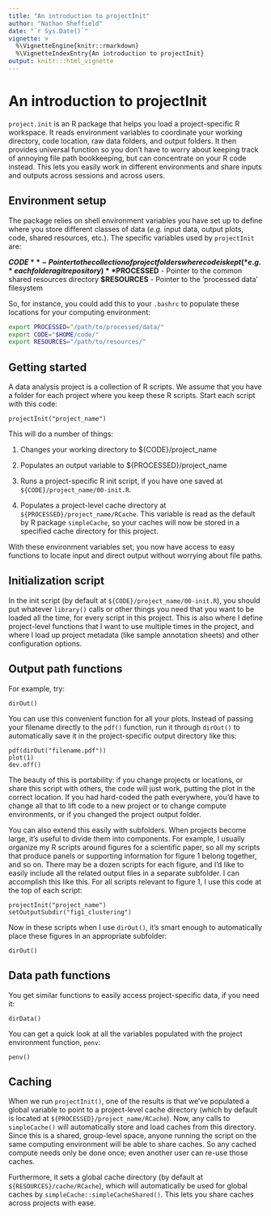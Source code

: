 ```yaml
---
title: "An introduction to projectInit"
author: "Nathan Sheffield"
date: "`r Sys.Date()`"
vignette: >
  %\VignetteEngine{knitr::rmarkdown}
  %\VignetteIndexEntry{An introduction to projectInit}
output: knitr:::html_vignette
---
```


# An introduction to projectInit

`project.init` is an R package that helps you load a project-specific R workspace. It reads environment variables to coordinate your working directory, code location, raw data folders, and output folders. It then provides universal function so you don't have to worry about keeping track of annoying file path bookkeeping, but can concentrate on your R code instead. This lets you easily work in different environments and share inputs and outputs across sessions and across users.

## Environment setup

The package relies on shell environment variables you have set up to define where you store different classes of data (*e.g.* input data, output plots, code, shared resources, etc.).  The specific variables used by `projectInit` are:

**$CODE** - Pointer to the collection of project folders where code is kept (*e.g.* each folder a git repository)
**$PROCESSED** - Pointer to the common shared resources directory
**$RESOURCES** - Pointer to the 'processed data' filesystem

So, for instance, you could add this to your `.bashrc` to populate these locations for your computing environment:

```bash
export PROCESSED="/path/to/processed/data/"
export CODE="$HOME/code/"
export RESOURCES="/path/to/resources/"
```

## Getting started

A data analysis project is a collection of R scripts. We assume that you have a folder for each project where you keep these R scripts. Start each script with this code:

```
projectInit("project_name")
```

This will do a number of things:

1. Changes your working directory to ${CODE}/project_name

2. Populates an output variable to ${PROCESSED}/project_name

3. Runs a project-specific R init script, if you have one saved at `${CODE}/project_name/00-init.R`.

4. Populates a project-level cache directory at `${PROCESSED}/project_name/RCache`. This variable is read as the default by R package `simpleCache`, so your caches will now be stored in a specified cache directory for this project.

With these environment variables set, you now have access to easy functions to locate input and direct output without worrying about file paths. 

## Initialization script

In the init script (by default at `${CODE}/project_name/00-init.R`), you should put whatever `library()` calls or other things you need that you want to be loaded all the time, for every script in this project. This is also where I define project-level functions that I want to use multiple times in the project, and where I load up project metadata (like sample annotation sheets) and other configuration options.

## Output path functions

For example, try:

```
dirOut()
```

You can use this convenient function for all your plots. Instead of passing your filename directly to the `pdf()` function, run it through `dirOut()` to automatically save it in the project-specific output directory like this:

```
pdf(dirOut("filename.pdf"))
plot(1)
dev.off()
```

The beauty of this is portability: if you change projects or locations, or share this script with others, the code will just work, putting the plot in the correct location. If you had hard-coded the path everywhere, you'd have to change all that to lift code to a new project or to change compute environments, or if you changed the project output folder.

You can also extend this easily with subfolders. When projects become large, it's useful to divide them into components. For example, I usually organize my R scripts around figures for a scientific paper, so all my scripts that produce panels or supporting information for figure 1 belong together, and so on. There may be a dozen scripts for each figure, and I'd like to easily include all the related output files in a separate subfolder. I can accomplish this like this. For all scripts relevant to figure 1, I use this code at the top of each script:


```
projectInit("project_name")
setOutputSubdir("fig1_clustering")
```

Now in these scripts when I use `dirOut()`, it's smart enough to automatically place these figures in an appropriate subfolder:

```
dirOut()
```

## Data path functions

You get similar functions to easily access project-specific data, if you need it:

```
dirData()
```

You can get a quick look at all the variables populated with the project environment function, `penv`:

```
penv()
```


## Caching

When we run `projectInit()`, one of the results is that we've populated a global variable to point to a project-level cache directory (which by default is located at `${PROCESSED}/project_name/RCache`). Now, any calls to `simpleCache()` will automatically store and load caches from this directory. Since this is a shared, group-level space, anyone running the script on the same computing environment will be able to share caches. So any cached compute needs only be done once; even another user can re-use those caches.

Furthermore, it sets a global cache directory (by default at `${RESOURCES}/cache/RCache`), which will automatically be used for global caches by `simpleCache::simpleCacheShared()`. This lets you share caches across projects with ease.